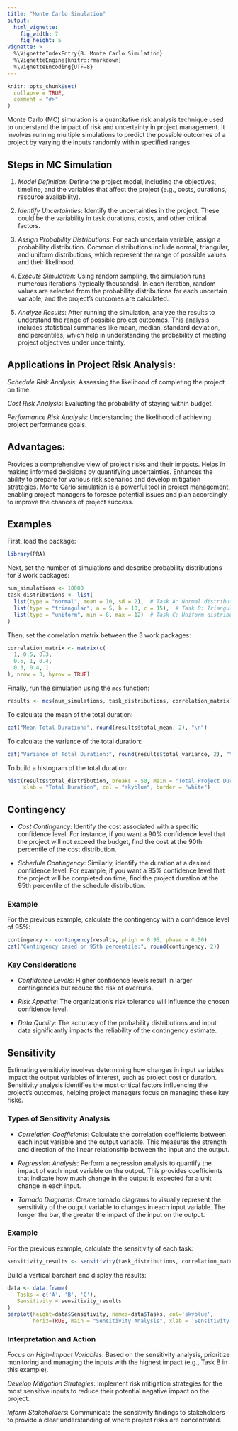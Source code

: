 ```yaml
---
title: "Monte Carlo Simulation"
output:
  html_vignette:
    fig_width: 7
    fig_height: 5
vignette: >
  %\VignetteIndexEntry{B. Monte Carlo Simulation}
  %\VignetteEngine{knitr::rmarkdown}
  %\VignetteEncoding{UTF-8}
---
```


```r
knitr::opts_chunk$set(
  collapse = TRUE,
  comment = "#>"
)
```

Monte Carlo (MC) simulation is a quantitative risk analysis technique used to understand the impact of risk and uncertainty in project management. It involves running multiple simulations to predict the possible outcomes of a project by varying the inputs randomly within specified ranges. 

## Steps in MC Simulation

1. *Model Definition*: Define the project model, including the objectives, timeline, and the variables that affect the project (e.g., costs, durations, resource availability).

2. *Identify Uncertainties*: Identify the uncertainties in the project. These could be the variability in task durations, costs, and other critical factors.

3. *Assign Probability Distributions*: For each uncertain variable, assign a probability distribution. Common distributions include normal, triangular, and uniform distributions, which represent the range of possible values and their likelihood.

4. *Execute Simulation*: Using random sampling, the simulation runs numerous iterations (typically thousands). In each iteration, random values are selected from the probability distributions for each uncertain variable, and the project's outcomes are calculated.

5. *Analyze Results*: After running the simulation, analyze the results to understand the range of possible project outcomes. This analysis includes statistical summaries like mean, median, standard deviation, and percentiles, which help in understanding the probability of meeting project objectives under uncertainty.

## Applications in Project Risk Analysis:

*Schedule Risk Analysis*: Assessing the likelihood of completing the project on time.

*Cost Risk Analysis*: Evaluating the probability of staying within budget.

*Performance Risk Analysis*: Understanding the likelihood of achieving project performance goals.

## Advantages:

Provides a comprehensive view of project risks and their impacts.
Helps in making informed decisions by quantifying uncertainties.
Enhances the ability to prepare for various risk scenarios and develop mitigation strategies.
Monte Carlo simulation is a powerful tool in project management, enabling project managers to foresee potential issues and plan accordingly to improve the chances of project success.

## Examples

First, load the package:
``` r
library(PRA)
```

Next, set the number of simulations and describe probability distributions for 3 work packages:
```r
num_simulations <- 10000
task_distributions <- list(
  list(type = "normal", mean = 10, sd = 2),  # Task A: Normal distribution
  list(type = "triangular", a = 5, b = 10, c = 15),  # Task B: Triangular distribution
  list(type = "uniform", min = 8, max = 12)  # Task C: Uniform distribution
)
```

Then, set the correlation matrix between the 3 work packages:
```r
correlation_matrix <- matrix(c(
  1, 0.5, 0.3,
  0.5, 1, 0.4,
  0.3, 0.4, 1
), nrow = 3, byrow = TRUE)
```

Finally, run the simulation using the `mcs` function:
```r
results <- mcs(num_simulations, task_distributions, correlation_matrix)
```

To calculate the mean of the total duration:
```r
cat("Mean Total Duration:", round(results$total_mean, 2), "\n")
```

To calculate the variance of the total duration:
```r
cat("Variance of Total Duration:", round(results$total_variance, 2), "\n")
```

To build a histogram of the total duration:
```r
hist(results$total_distribution, breaks = 50, main = "Total Project Duration", 
     xlab = "Total Duration", col = "skyblue", border = "white")
```

## Contingency

* *Cost Contingency*: Identify the cost associated with a specific confidence level. For instance, if you want a 90% confidence level that the project will not exceed the budget, find the cost at the 90th percentile of the cost distribution.

* *Schedule Contingency*: Similarly, identify the duration at a desired confidence level. For example, if you want a 95% confidence level that the project will be completed on time, find the project duration at the 95th percentile of the schedule distribution.

### Example

For the previous example, calculate the contingency with a confidence level of 95%:

```r
contingency <- contingency(results, phigh = 0.95, pbase = 0.50)
cat("Contingency based on 95th percentile:", round(contingency, 2))
```

### Key Considerations

* *Confidence Levels*: Higher confidence levels result in larger contingencies but reduce the risk of overruns.

* *Risk Appetite*: The organization’s risk tolerance will influence the chosen confidence level.

* *Data Quality*: The accuracy of the probability distributions and input data significantly impacts the reliability of the contingency estimate.

## Sensitivity

Estimating sensitivity involves determining how changes in input variables impact the output variables of interest, such as project cost or duration. Sensitivity analysis identifies the most critical factors influencing the project's outcomes, helping project managers focus on managing these key risks. 

### Types of Sensitivity Analysis

* *Correlation Coefficients*: Calculate the correlation coefficients between each input variable and the output variable. This measures the strength and direction of the linear relationship between the input and the output.

* *Regression Analysis*: Perform a regression analysis to quantify the impact of each input variable on the output. This provides coefficients that indicate how much change in the output is expected for a unit change in each input.

* *Tornado Diagrams*: Create tornado diagrams to visually represent the sensitivity of the output variable to changes in each input variable. The longer the bar, the greater the impact of the input on the output.

### Example

For the previous example, calculate the sensitivity of each task:

```r
sensitivity_results <- sensitivity(task_distributions, correlation_matrix)
```

Build a vertical barchart and display the results:

```r
data <- data.frame(
   Tasks = c('A', 'B', 'C'),
   Sensitivity = sensitivity_results
)
barplot(height=data$Sensitivity, names=data$Tasks, col='skyblue', 
        horiz=TRUE, main = "Sensitivity Analysis", xlab = 'Sensitivity', ylab = 'Tasks')
```

### Interpretation and Action

*Focus on High-Impact Variables*: Based on the sensitivity analysis, prioritize monitoring and managing the inputs with the highest impact (e.g., Task B in this example).

*Develop Mitigation Strategies*: Implement risk mitigation strategies for the most sensitive inputs to reduce their potential negative impact on the project.

*Inform Stakeholders*: Communicate the sensitivity findings to stakeholders to provide a clear understanding of where project risks are concentrated.
